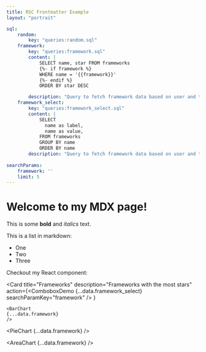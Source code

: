 ```yaml
---
title: RSC Frontmatter Example
layout: "portrait"

sql:
    random:
        key: "queries:random.sql"
    framework:
        key: "queries:framework.sql"
        content: |
            SELECT name, star FROM frameworks
            {%- if framework %}
            WHERE name = '{{framework}}'
            {%- endif %}
            ORDER BY star DESC

        description: "Query to fetch framework data based on user and time range."
    framework_select:
        key: "queries:framework_select.sql"
        content: |
            SELECT 
              name as label,
              name as value,
            FROM frameworks
            GROUP BY name
            ORDER BY name
        description: "Query to fetch framework data based on user and time range."
        
searchParams:
    framework: ''
    limit: 5
---
```


# Welcome to my MDX page!
 
This is some **bold** and _italics_ text.
 
This is a list in markdown:
 
- One
- Two
- Three
 
Checkout my React component:

<Card
title="Frameworks"
description="Frameworks with the most stars"
action={<ComboboxDemo
{...data.framework_select}
searchParamKey="framework"
/>
}
>
    <BarChart
    {...data.framework}
    />
</Card>

<PieChart
{...data.framework}
/>
>
<AreaChart
{...data.framework}
/>